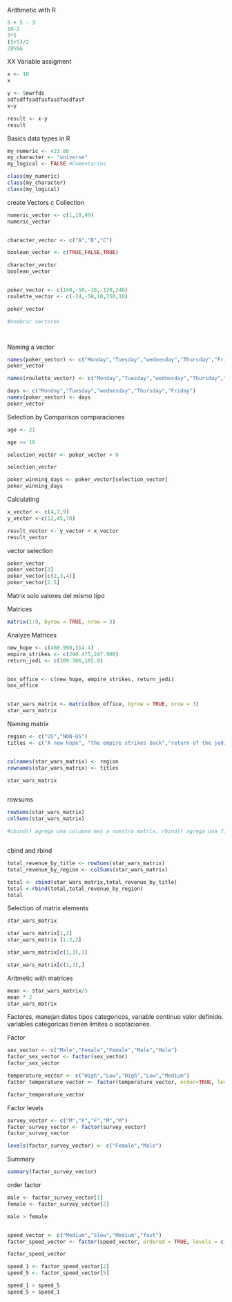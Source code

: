 Arithmetic with R

```r
5 + 5 - 3
10-2
3*5
(5+5)/2
28%%6
```
XX
Variable assigment

```r
x <- 10
x

y <- 9ewrfds
sdfsdffsadfasfasdfasdfasf
x+y

result <- x-y
result


```
Basics data types in R

```r
my_numeric <- 423.80
my_character <- "universe"
my_logical <- FALSE #Comentarios

class(my_numeric)
class(my_character) 
class(my_logical)

```
create Vectors c Collection

```r
numeric_vector <- c(1,10,49)
numeric_vector


character_vector <- c("A","B","C")

boolean_vector <- c(TRUE,FALSE,TRUE)

character_vector
boolean_vector


poker_vector <- c(140,-50,-20,-120,240)
roulette_vector <- c(-24,-50,10,350,10)

poker_vector 

#nombrar vectores 




```

Naming a vector

```r

names(poker_vector) <- c("Monday","Tuesday","wednesday","Thursday","Friday")
poker_vector

names(roulette_vector) <- c("Monday","Tuesday","wednesday","Thursday","Friday")

days <- c("Monday","Tuesday","wednesday","Thursday","Friday")
names(poker_vector) <- days
poker_vector
```
Selection by Comparison comparaciones

```r
age <- 21

age >= 18

selection_vector <- poker_vector > 0

selection_vector

poker_winning_days <- poker_vector[selection_vector]
poker_winning_days


```
Calculating

```r

x_vector <- c(4,7,9)
y_vector <-c(12,45,78)

result_vector <- y_vector + x_vector
result_vector


```
vector selection

```r
poker_vector
poker_vector[3]
poker_vector[c(2,3,4)]
poker_vector[2:5]

```

Matrix solo valores del mismo tipo

Matrices

```r
matrix(1:9, byrow = TRUE, nrow = 3)


```
Analyze Matrices

```r

new_hope <- c(460.998,314.4)
empire_strikes <- c(290.475,247.900)
return_jedi <- c(309.306,165.8)


box_office <- c(new_hope, empire_strikes, return_jedi)
box_office


star_wars_matrix <- matrix(box_office, byrow = TRUE, nrow = 3)
star_wars_matrix


```
Naming matrix

```r
region <- c("US","NON-US")
titles <- c("A new hope", "the empire strikes back","return of the jedi")


colnames(star_wars_matrix) <- region
rownames(star_wars_matrix) <- titles

star_wars_matrix



```
rowsums

```r
rowSums(star_wars_matrix)
colSums(star_wars_matrix)

#cbind() agrega una columna mas a nuestra matrix, rbind() agrega una fila



```
cbind and rbind

```r
total_revenue_by_title <- rowSums(star_wars_matrix)
total_revenue_by_region <- colSums(star_wars_matrix)

total <- cbind(star_wars_matrix,total_revenue_by_title)
total <-rbind(total,total_revenue_by_region)
total

```
Selection of matrix elements 

```r
star_wars_matrix

star_wars_matrix[1,2]
star_wars_matrix [1:2,2]

star_wars_matrix[c(1,3),1]

star_wars_matrix[c(1,3),]


```
Aritmetic with matrices


```r
mean <- star_wars_matrix/5
mean * 2
star_wars_matrix

```

Factores, manejan datos tipos categoricos, variable continuo valor definido. variables categoricas tienen limites o acotaciones.

Factor

```r
sex_vector <- c("Male","Female","Female","Male","Male")
factor_sex_vector <- factor(sex_vector)
factor_sex_vector
```
```r
temperature_vector <- c("High","Low","High","Low","Medium")
factor_temperature_vector <- factor(temperature_vector, order=TRUE, levels = c("Low","Medium","High"))

factor_temperature_vector
```
Factor levels

```r

survey_vector <- c("M","F","F","M","M")
factor_survey_vector <- factor(survey_vector)
factor_survey_vector

levels(factor_survey_vector) <- c("Female","Male")
```
Summary

```r
summary(factor_survey_vector)

```

order factor

```r
male <- factor_survey_vector[1]
female <- factor_survey_vector[2]

male > female


speed_vector <- c("Medium","Slow","Medium","fast")
factor_speed_vector <- factor(speed_vector, ordered = TRUE, levels = c("Slow","Medium","fast"))

factor_speed_vector

speed_1 <- factor_speed_vector[2]
speed_5 <- factor_speed_vector[5]

speed_1 > speed_5
speed_5 > speed_1
 
```

